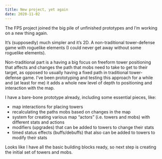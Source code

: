 ```yaml
---
title: New project, yet again
date: 2020-11-02
---
```


The FPS project joined the big pile of unfinished prototypes and I’m working on
a new thing again.

It’s (supposedly) much simpler and it’s 2D. A non-traditional tower-defense game
with roguelike elements (I could never get away without some roguelike
elements).

Non-traditional part is a having a big focus on freeform tower positioning that
affects and changes the path that mobs need to take to get to their target, as
opposed to usually having a fixed path in traditional tower-defense game. I’ve
been prototyping and testing this approach for a while and (at least for me) it
adds a whole new level of depth to positioning and interaction with the map.

I have a bare-bone prototype already, including some essential pieces, like:

- map interactions for placing towers
- recalculating the paths mobs based on changes in the map
- system for creating various map “actors” (i.e. towers and mobs) with different
  stats and actions
- modifiers (upgrades) that can be added to towers to change their stats
- timed status effects (buffs/debuffs) that also can be added to towers to
  modify their stats

Looks like I have all the basic building blocks ready, so next step is creating
the initial set of towers and mobs.
